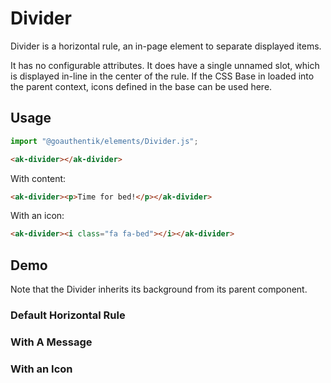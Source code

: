 

<Meta of={DividerStories} />

# Divider

Divider is a horizontal rule, an in-page element to separate displayed items.

It has no configurable attributes. It does have a single unnamed slot, which is displayed in-line in
the center of the rule. If the CSS Base in loaded into the parent context, icons defined in the base
can be used here.

## Usage

```Typescript
import "@goauthentik/elements/Divider.js";
```

```html
<ak-divider></ak-divider>
```

With content:

```html
<ak-divider><p>Time for bed!</p></ak-divider>
```

With an icon:

```html
<ak-divider><i class="fa fa-bed"></i></ak-divider>
```

## Demo

Note that the Divider inherits its background from its parent component.

### Default Horizontal Rule

<Story of={DividerStories.DefaultStory} />

### With A Message

<Story of={DividerStories.DividerWithSlottedContent} />

### With an Icon

<Story of={DividerStories.DividerWithSlottedIcon} />
